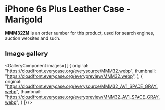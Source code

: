 
# iPhone 6s Plus Leather Case - Marigold

<Callout type='info' emoji='👉🏻'>**MMM32ZM** is an order number for this product, used for search engines, auction websites and such.</Callout>

## Image gallery

<GalleryComponent
    images={[
      {
        original: "https://cloudfront.everycase.org/everysource/MMM32.webp",
        thumbnail: "https://cloudfront.everycase.org/everypreview/MMM32.webp",
      },
      {
        original: "https://cloudfront.everycase.org/everysource/MMM32_AV1_SPACE_GRAY.webp",
        thumbnail: "https://cloudfront.everycase.org/everypreview/MMM32_AV1_SPACE_GRAY.webp",
      }
    ]}
  />
